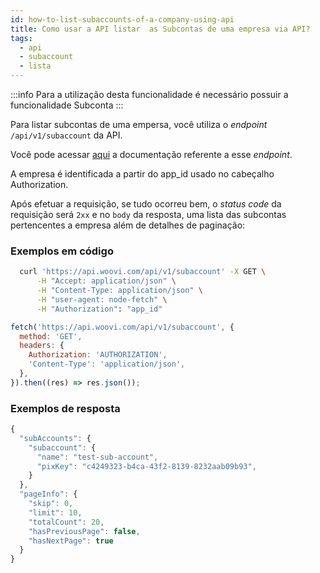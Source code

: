 ```yaml
---
id: how-to-list-subaccounts-of-a-company-using-api
title: Como usar a API listar  as Subcontas de uma empresa via API?
tags:
  - api
  - subaccount
  - lista
---
```



:::info
Para a utilização desta funcionalidade é necessário possuir a funcionalidade Subconta
:::

Para listar subcontas de uma empersa, você utiliza o _endpoint_ `/api/v1/subaccount` da API.

Você pode acessar [aqui](https://developers.woovi.com.br/api#tag/sub-account-(request-access)/paths/~1api~1v1~1subaccount/get)
a documentação referente a esse _endpoint_.

A empresa é identificada a partir do app_id usado no cabeçalho Authorization.

Após efetuar a requisição, se tudo ocorreu bem, o _status code_ da requisição será `2xx` e no `body` da resposta, uma lista das subcontas pertencentes a empresa
além de detalhes de paginação:


### Exemplos em código

<Tabs>
  <TabItem value="shell-curl" label="Shell + cURL" default>

```sh
  curl 'https://api.woovi.com/api/v1/subaccount' -X GET \
      -H "Accept: application/json" \
      -H "Content-Type: application/json" \
      -H "user-agent: node-fetch" \
      -H "Authorization": "app_id"
```

  </TabItem>
  <TabItem value="javascript" label="JavaScript + Fetch" default>

```js
fetch('https://api.woovi.com/api/v1/subaccount', {
  method: 'GET',
  headers: {
    Authorization: 'AUTHORIZATION',
    'Content-Type': 'application/json',
  },
}).then((res) => res.json());
```

  </TabItem>
</Tabs>

### Exemplos de resposta

```jsx
{
  "subAccounts": {
    "subaccount": {
      "name": "test-sub-account",
      "pixKey": "c4249323-b4ca-43f2-8139-8232aab09b93",
    }
  },
  "pageInfo": {
    "skip": 0,
    "limit": 10,
    "totalCount": 20,
    "hasPreviousPage": false,
    "hasNextPage": true
  }
}
```


